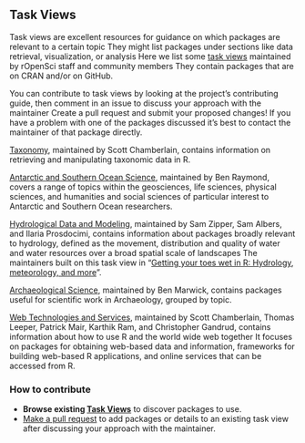 ## Task Views {#taskviews}

Task views are excellent resources for guidance on which packages are relevant to a certain topic
They might list packages under sections like data retrieval, visualization, or analysis
Here we list some [task views](https://github.com/topics/task-view) maintained by rOpenSci staff and community members
They contain packages that are on CRAN and/or on GitHub.

You can contribute to task views by looking at the project’s contributing guide, then comment in an issue to discuss your approach with the maintainer
Create a pull request and submit your proposed changes! If you have a problem with one of the packages discussed it’s best to contact the maintainer of that package directly.

[Taxonomy](https://github.com/ropensci/taxonomy/blob/master/README.md), maintained by Scott Chamberlain, contains information on retrieving and manipulating taxonomic data in R.

[Antarctic and Southern Ocean Science](https://github.com/SCAR/ropensci/blob/master/task_view/README.md), maintained by Ben Raymond, covers a range of topics within the geosciences, life sciences, physical sciences, and humanities and social sciences of particular interest to Antarctic and Southern Ocean researchers. 

[Hydrological Data and Modeling](https://github.com/ropensci/Hydrology/blob/master/README.md), maintained by Sam Zipper, Sam Albers, and Ilaria Prosdocimi, contains information about packages broadly relevant to hydrology, defined as the movement, distribution and quality of water and water resources over a broad spatial scale of landscapes
The maintainers built on this task view in “[Getting your toes wet in R: Hydrology, meteorology, and more](https://ropensci.org/blog/2019/04/02/hydrology-task-view/)”.

[Archaeological Science](https://github.com/benmarwick/ctv-archaeology/blob/master/README.md), maintained by Ben Marwick, contains packages useful for scientific work in Archaeology, grouped by topic. 

[Web Technologies and Services](https://github.com/ropensci/webservices/blob/master/README.md), maintained by Scott Chamberlain, Thomas Leeper, Patrick Mair, Karthik Ram, and Christopher Gandrud, contains information about how to use R and the world wide web together
It focuses on packages for obtaining web-based data and information, frameworks for building web-based R applications, and online services that can be accessed from R.


### How to contribute

*   **Browse existing [Task Views](https://github.com/topics/task-view)** to discover packages to use.
*   [Make a pull request](#channels-github) to add packages or details to an existing task view after discussing your approach with the maintainer.
